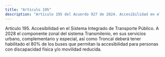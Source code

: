 ```yaml
---
title: "Artículo 195"
description: "Artículo 195 del Acuerdo 927 de 2024. Accesibilidad en el Sistema Integrado de Transporte Público."
---
```


Artículo 195. Accesibilidad en el Sistema Integrado de Transporte Público. A 2028 el componente zonal del sistema Transmilenio, en sus servicios urbano, complementario y especial, así como Troncal deberá tener habilitado el 80% de los buses que permitan la accesibilidad para personas con discapacidad física y/o movilidad reducida.